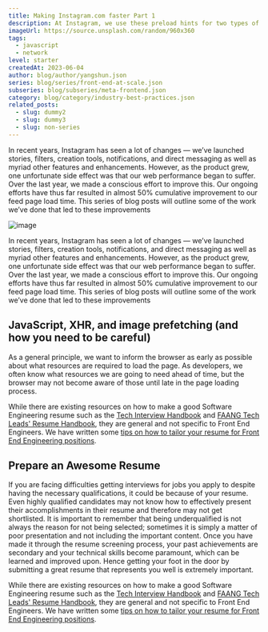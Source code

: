 ```yaml
---
title: Making Instagram.com faster Part 1
description: At Instagram, we use these preload hints for two types of resources on the critical page loading path dynamically loaded JavaScript and preloading XHR GraphQL requests for data.
imageUrl: https://source.unsplash.com/random/960x360
tags:
  - javascript
  - network
level: starter
createdAt: 2023-06-04
author: blog/author/yangshun.json
series: blog/series/front-end-at-scale.json
subseries: blog/subseries/meta-frontend.json
category: blog/category/industry-best-practices.json
related_posts:
  - slug: dummy2
  - slug: dummy3
  - slug: non-series
---
```


In recent years, Instagram has seen a lot of changes — we’ve launched stories, filters, creation tools, notifications, and direct messaging as well as myriad other features and enhancements. However, as the product grew, one unfortunate side effect was that our web performance began to suffer. Over the last year, we made a conscious effort to improve this. Our ongoing efforts have thus far resulted in almost 50% cumulative improvement to our feed page load time. This series of blog posts will outline some of the work we’ve done that led to these improvements

![image](https://plus.unsplash.com/premium_photo-1700838995649-a11b3f677c7c?q=80&w=2070&auto=format&fit=crop&ixlib=rb-4.0.3&ixid=M3wxMjA3fDB8MHxwaG90by1wYWdlfHx8fGVufDB8fHx8fA%3D%3D)

In recent years, Instagram has seen a lot of changes — we’ve launched stories, filters, creation tools, notifications, and direct messaging as well as myriad other features and enhancements. However, as the product grew, one unfortunate side effect was that our web performance began to suffer. Over the last year, we made a conscious effort to improve this. Our ongoing efforts have thus far resulted in almost 50% cumulative improvement to our feed page load time. This series of blog posts will outline some of the work we’ve done that led to these improvements

## JavaScript, XHR, and image prefetching (and how you need to be careful)

As a general principle, we want to inform the browser as early as possible about what resources are required to load the page. As developers, we often know what resources we are going to need ahead of time, but the browser may not become aware of those until late in the page loading process.

While there are existing resources on how to make a good Software Engineering resume such as the [Tech Interview Handbook](https://www.techinterviewhandbook.org/) and [FAANG Tech Leads' Resume Handbook](https://www.faangtechleads.com/), they are general and not specific to Front End Engineers. We have written some [tips on how to tailor your resume for Front End Engineering positions](https://www.faangtechleads.com/).

## Prepare an Awesome Resume

If you are facing difficulties getting interviews for jobs you apply to despite having the necessary qualifications, it could be because of your resume. Even highly qualified candidates may not know how to effectively present their accomplishments in their resume and therefore may not get shortlisted. It is important to remember that being underqualified is not always the reason for not being selected; sometimes it is simply a matter of poor presentation and not including the important content. Once you have made it through the resume screening process, your past achievements are secondary and your technical skills become paramount, which can be learned and improved upon. Hence getting your foot in the door by submitting a great resume that represents you well is extremely important.

While there are existing resources on how to make a good Software Engineering resume such as the [Tech Interview Handbook](https://www.techinterviewhandbook.org/) and [FAANG Tech Leads' Resume Handbook](https://www.faangtechleads.com/), they are general and not specific to Front End Engineers. We have written some [tips on how to tailor your resume for Front End Engineering positions](https://www.faangtechleads.com/).
